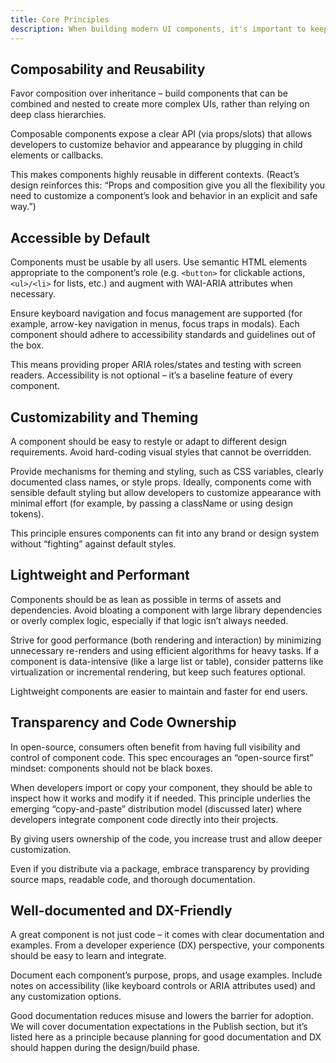```yaml
---
title: Core Principles
description: When building modern UI components, it's important to keep these core principles in mind.
---
```


## Composability and Reusability

Favor composition over inheritance – build components that can be combined and nested to create more complex UIs, rather than relying on deep class hierarchies.

Composable components expose a clear API (via props/slots) that allows developers to customize behavior and appearance by plugging in child elements or callbacks.

This makes components highly reusable in different contexts. (React’s design reinforces this: “Props and composition give you all the flexibility you need to customize a component’s look and behavior in an explicit and safe way.”)

## Accessible by Default

Components must be usable by all users. Use semantic HTML elements appropriate to the component’s role (e.g. `<button>` for clickable actions, `<ul>/<li>` for lists, etc.) and augment with WAI-ARIA attributes when necessary.

Ensure keyboard navigation and focus management are supported (for example, arrow-key navigation in menus, focus traps in modals). Each component should adhere to accessibility standards and guidelines out of the box.

This means providing proper ARIA roles/states and testing with screen readers. Accessibility is not optional – it’s a baseline feature of every component.

## Customizability and Theming

A component should be easy to restyle or adapt to different design requirements. Avoid hard-coding visual styles that cannot be overridden.

Provide mechanisms for theming and styling, such as CSS variables, clearly documented class names, or style props. Ideally, components come with sensible default styling but allow developers to customize appearance with minimal effort (for example, by passing a className or using design tokens).

This principle ensures components can fit into any brand or design system without “fighting” against default styles.

## Lightweight and Performant

Components should be as lean as possible in terms of assets and dependencies. Avoid bloating a component with large library dependencies or overly complex logic, especially if that logic isn’t always needed.

Strive for good performance (both rendering and interaction) by minimizing unnecessary re-renders and using efficient algorithms for heavy tasks. If a component is data-intensive (like a large list or table), consider patterns like virtualization or incremental rendering, but keep such features optional.

Lightweight components are easier to maintain and faster for end users.

## Transparency and Code Ownership

In open-source, consumers often benefit from having full visibility and control of component code. This spec encourages an “open-source first” mindset: components should not be black boxes.

When developers import or copy your component, they should be able to inspect how it works and modify it if needed. This principle underlies the emerging “copy-and-paste” distribution model (discussed later) where developers integrate component code directly into their projects.

By giving users ownership of the code, you increase trust and allow deeper customization.

Even if you distribute via a package, embrace transparency by providing source maps, readable code, and thorough documentation.

## Well-documented and DX-Friendly

A great component is not just code – it comes with clear documentation and examples. From a developer experience (DX) perspective, your components should be easy to learn and integrate.

Document each component’s purpose, props, and usage examples. Include notes on accessibility (like keyboard controls or ARIA attributes used) and any customization options.

Good documentation reduces misuse and lowers the barrier for adoption. We will cover documentation expectations in the Publish section, but it’s listed here as a principle because planning for good documentation and DX should happen during the design/build phase.

